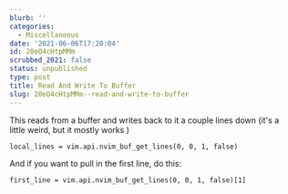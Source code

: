 ```yaml
---
blurb: ''
categories:
  - Miscellaneous
date: '2021-06-06T17:20:04'
id: 20eO4cHtpMMm
scrubbed_2021: false
status: unpublished
type: post
title: Read And Write To Buffer
slug: 20eO4cHtpMMm--read-and-write-to-buffer
---
```


This reads from a buffer and writes back to it a couple lines down (it's a little weird, but it mostly works
)

    local_lines = vim.api.nvim_buf_get_lines(0, 0, 1, false)
    
And if you want to pull in the first line, do this:


    first_line = vim.api.nvim_buf_get_lines(0, 0, 1, false)[1]
